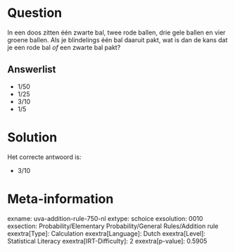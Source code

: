 Question
========

In een doos zitten één zwarte bal, twee rode ballen, drie gele ballen en
vier groene ballen. Als je blindelings één bal daaruit pakt, wat is dan
de kans dat je een rode bal *of* een zwarte bal pakt?


Answerlist
----------

* 1/50
* 1/25
* 3/10
* 1/5

Solution
========

Het correcte antwoord is: 

* 3/10

Meta-information
================
exname: uva-addition-rule-750-nl
extype: schoice
exsolution: 0010
exsection: Probability/Elementary Probability/General Rules/Addition rule
exextra[Type]: Calculation
exextra[Language]: Dutch
exextra[Level]: Statistical Literacy
exextra[IRT-Difficulty]: 2
exextra[p-value]: 0.5905
